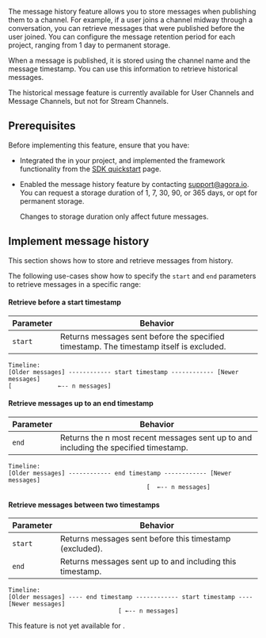 
<PlatformWrapper notAllowed="flutter, unity">

The <Vg k="SIG" /> message history feature allows you to store messages when publishing them to a channel. For example, if a user joins a channel midway through a conversation, you can retrieve messages that were published before the user joined. You can configure the message retention period for each project, ranging from 1 day to permanent storage.

When a message is published, it is stored using the channel name and the message timestamp. You can use this information to retrieve historical messages.

<Admonition type="info"> 
The historical message feature is currently available for User Channels and Message Channels, but not for Stream Channels. 
</Admonition>

## Prerequisites

Before implementing this feature, ensure that you have:

* Integrated the <Vpd k="SDK" /> in your project, and implemented the framework functionality from the [SDK quickstart](../get-started/sdk-quickstart) page.
* Enabled the message history feature by contacting [support@agora.io](mailto:support@agora.io). You can request a storage duration of 1, 7, 30, 90, or 365 days, or opt for permanent storage.

    <Admonition type="info">
    Changes to storage duration only affect future messages.
    </Admonition>

## Implement message history

This section shows how to store and retrieve messages from history.

<Implement />

The following use-cases show how to specify the `start` and `end` parameters to retrieve messages in a specific range:

#### Retrieve before a start timestamp

| Parameter | Behavior |
|----------|----------|
| `start`  | Returns messages sent before the specified timestamp. The timestamp itself is excluded. |

```
Timeline:
[Older messages] ------------ start timestamp ------------ [Newer messages]
[             ←-- n messages]
```

#### Retrieve messages up to an end timestamp

| Parameter | Behavior |
|----------|----------|
| `end`    | Returns the n most recent messages sent up to and including the specified timestamp. |

```
Timeline:
[Older messages] ------------ end timestamp ------------ [Newer messages]
                                       [  ←-- n messages]
```

#### Retrieve messages between two timestamps

| Parameter | Behavior |
|----------|----------|
| `start`  | Returns messages sent before this timestamp (excluded). |
| `end`    | Returns messages sent up to and including this timestamp. |

```
Timeline:
[Older messages] ---- end timestamp ------------ start timestamp ---- [Newer messages]
                               [ ←-- n messages]
```

</PlatformWrapper>

<PlatformWrapper platform="flutter, unity">
This feature is not yet available for <Vpl k="NAME" />.
</PlatformWrapper>
